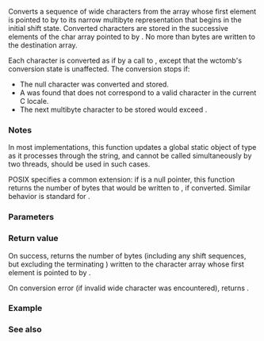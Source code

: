 {{cpp/title|wcstombs}}
{{cpp/string/multibyte/navbar}}
{{ddcl|header=cstdlib|
std::size_t wcstombs( char* dst, const wchar_t* src, std::size_t len );
}}

Converts a sequence of wide characters from the array whose first element is pointed to by {{c|src}} to its narrow multibyte representation that begins in the initial shift state. Converted characters are stored in the successive elements of the char array pointed to by {{c|dst}}. No more than {{c|len}} bytes are written to the destination array.

Each character is converted as if by a call to {{lc|std::wctomb}}, except that the wctomb's conversion state is unaffected. The conversion stops if:
* The null character was converted and stored.
* A {{c|wchar_t}} was found that does not correspond to a valid character in the current C locale.
* The next multibyte character to be stored would exceed {{c|len}}.

===Notes===
In most implementations, this function updates a global static object of type {{lc|std::mbstate_t}} as it processes through the string, and cannot be called simultaneously by two threads, {{c|std::wcsrtombs}} should be used in such cases.

POSIX specifies a common extension: if {{c|dst}} is a null pointer, this function returns the number of bytes that would be written to {{c|dst}}, if converted. Similar behavior is standard for {{c|std::wcsrtombs}}.

===Parameters===
{{par begin}}
{{par|dst|pointer to narrow character array where the multibyte character will be stored}}
{{par|src|pointer to the first element of a null-terminated wide string to convert}}
{{par|len|number of byte available in the array pointed to by dst}}
{{par end}}

===Return value===
On success, returns the number of bytes (including any shift sequences, but excluding the terminating {{c|'\0'}}) written to the character array whose first element is pointed to by {{c|dst}}.

On conversion error (if invalid wide character was encountered), returns {{c|static_cast&lt;std::size_t&gt;(-1)}}.

===Example===
{{example
|code=
#include &lt;clocale&gt;
#include &lt;cstdlib&gt;
#include &lt;iostream&gt;

int main()
{
    std::setlocale(LC_ALL, "en_US.utf8");
    // UTF-8 narrow multibyte encoding
    const wchar_t* wstr = L"z\u00df\u6c34\U0001d10b"; // or L"zß水𝄋"
    char mbstr[11];
    std::wcstombs(mbstr, wstr, 11);
    std::cout &lt;&lt; "multibyte string: " &lt;&lt; mbstr &lt;&lt; '\n';
}
|output=
multibyte string: zß水𝄋
}}

===See also===
{{dsc begin}}
{{dsc inc|cpp/string/multibyte/dsc wcsrtombs}}
{{dsc inc|cpp/string/multibyte/dsc mbstowcs}}
{{dsc inc|cpp/locale/codecvt/dsc do_out}}
{{dsc see c|c/string/multibyte/wcstombs}}
{{dsc end}}

{{langlinks|de|es|fr|it|ja|pt|ru|zh}}